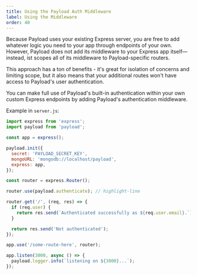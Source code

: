 ```yaml
---
title: Using the Payload Auth Middleware
label: Using the Middleware
order: 40
---
```


Because Payload uses your existing Express server, you are free to add whatever logic you need to your app through endpoints of your own. However, Payload does not add its middleware to your Express app itself—instead, ist scopes all of its middleware to Payload-specific routers.

This approach has a ton of benefits - it's great for isolation of concerns and limiting scope, but it also means that your additional routes won't have access to Payload's user authentication.

<Banner type="success">
  You can make full use of Payload's built-in authentication within your own custom Express endpoints by adding Payload's authentication middleware.
</Banner>

Example in `server.js`:
```js
import express from 'express';
import payload from 'payload';

const app = express();

payload.init({
  secret: 'PAYLOAD_SECRET_KEY',
  mongoURL: 'mongodb://localhost/payload',
  express: app,
});

const router = express.Router();

router.use(payload.authenticate); // highlight-line

router.get('/', (req, res) => {
  if (req.user) {
    return res.send(`Authenticated successfully as ${req.user.email}.`);
  }

  return res.send('Not authenticated');
});

app.use('/some-route-here', router);

app.listen(3000, async () => {
  payload.logger.info(`listening on ${3000}...`);
});

```
